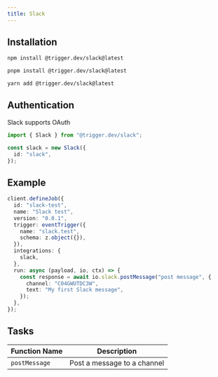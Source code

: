 ```yaml
---
title: Slack
---
```


<Snippet file="integration-getting-started.mdx" />

## Installation

<CodeGroup>

```bash npm
npm install @trigger.dev/slack@latest
```

```bash pnpm
pnpm install @trigger.dev/slack@latest
```

```bash yarn
yarn add @trigger.dev/slack@latest
```

</CodeGroup>

## Authentication

Slack supports OAuth

```ts
import { Slack } from "@trigger.dev/slack";

const slack = new Slack({
  id: "slack",
});
```

## Example

```ts
client.defineJob({
  id: "slack-test",
  name: "Slack test",
  version: "0.0.1",
  trigger: eventTrigger({
    name: "slack.test",
    schema: z.object({}),
  }),
  integrations: {
    slack,
  },
  run: async (payload, io, ctx) => {
    const response = await io.slack.postMessage("post message", {
      channel: "C04GWUTDC3W",
      text: "My first Slack message",
    });
  },
});
```

## Tasks

| Function Name | Description                 |
| ------------- | --------------------------- |
| `postMessage` | Post a message to a channel |
